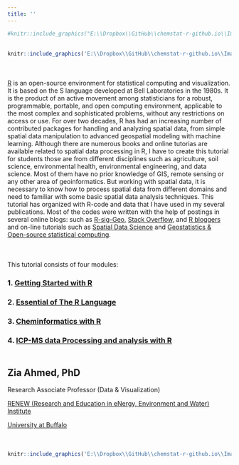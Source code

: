 ```yaml
---
title: ''
---
```



```r
#knitr::include_graphics("E:\\Dropbox\\GitHub\\chemstat-r-github.io\\Image\\empty_banner.png")
```
<div style="margin-bottom:30px;">
</div>

```r
knitr::include_graphics('E:\\Dropbox\\GitHub\\chemstat-r-github.io\\Image\\Banner.png')
```


<div style="margin-bottom:50px;">
</div>

[R](https://www.r-project.org/) is an open-source environment for statistical computing and visualization. It is based on the S language developed at Bell Laboratories in the 1980s. It is the product of an active movement among statisticians for a robust, programmable, portable, and open computing environment, applicable to the most complex and sophisticated problems,  without any restrictions on access or use. For over two decades, R has had an increasing number of contributed packages for handling and analyzing spatial data, from simple spatial data manipulation to advanced geospatial modeling with machine learning. Although there are numerous books and online tutorias are available related to spatial data processing in R, I have to create this tutorial for students those are from different disciplines such as agriculture, soil science, environmental health, environmental engineering, and data science.  Most of them have no prior knowledge of GIS, remote sensing or any other area of geoinformatics. But working with spatial data, it is necessary to know how to process spatial data from different domains and need to familiar with some basic spatial data analysis techniques. This tutorial has organized with R-code and data that I have used in my several publications.  Most of the codes were written with the help of postings in several online blogs: such as  [R-sig-Geo](https://stat.ethz.ch/mailman/listinfo/r-sig-geo), [Stack Overflow](https://stackoverflow.com/), and [R bloggers](https://www.r-bloggers.com/update-can-we-predict-flu-outcome-with-machine-learning-in-r/)  and on-line tutorials such as [Spatial Data Science](https://rspatial.org/index.html#) and [Geostatistics & Open-source statistical computing](http://www.css.cornell.edu/faculty/dgr2/teach/degeostats.html). 


<div style="margin-bottom:50px;">
</div>
This tutorial  consists of four modules: 


### 1. [Getting Started with R](getting-started-with-r.html)

### 2. [Essential of The R Language](essential-of-r-language.html)

### 3. [Cheminformatics with R](cheminformatics-with-r.html)

### 4. [ICP-MS data Processing and analysis with R](icp-ms-data-processing-and-analysis-with-r.html)


<div style="margin-bottom:50px;">
</div>

## **Zia Ahmed, PhD**

Research Associate Professor (Data & Visualization)

[RENEW (Research and Education in eNergy, Environment and Water) Institute](http://www.buffalo.edu/renew.html)

[University at Buffalo](http://www.buffalo.edu/) 

<div style="margin-bottom:50px;">
</div>

```r
knitr::include_graphics('E:\\Dropbox\\GitHub\\chemstat-r-github.io\\Image\\RENEW.png')
```
